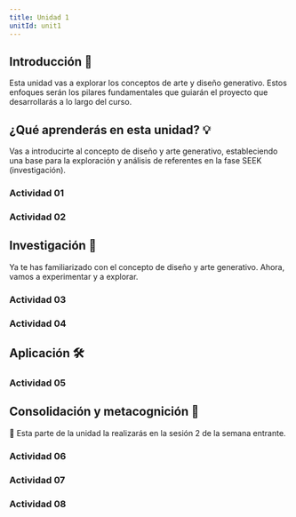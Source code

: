 ```yaml
---
title: Unidad 1
unitId: unit1
---
```




## Introducción 📜

Esta unidad vas a explorar los conceptos de arte y diseño generativo. Estos enfoques 
serán los pilares fundamentales que guiarán el proyecto que desarrollarás a lo largo
del curso. 

## ¿Qué aprenderás en esta unidad? 💡

Vas a introducirte al concepto de diseño y arte generativo, estableciendo una base para la exploración 
y análisis de referentes en la fase SEEK (investigación). 

### Actividad 01

<ActivityPlaceholder 
  id='activity01'
  unit={frontmatter.unitId} 
/>

### Actividad 02

<ActivityPlaceholder 
  id='activity02'
  unit={frontmatter.unitId} 
/>


## Investigación 🔎

Ya te has familiarizado con el concepto de diseño y arte generativo. Ahora, vamos a experimentar y a explorar.

### Actividad 03

<ActivityPlaceholder 
  id='activity03'
  unit={frontmatter.unitId} 
/>

### Actividad 04

<ActivityPlaceholder 
  id='activity04'
  unit={frontmatter.unitId} 
/>

## Aplicación 🛠

### Actividad 05

<ActivityPlaceholder 
  id='activity05'
  unit={frontmatter.unitId} 
/>

## Consolidación y metacognición 🤔

🚧 Esta parte de la unidad la realizarás en la sesión 2 de la semana entrante.

### Actividad 06

<ActivityPlaceholder 
  id='activity06'
  unit={frontmatter.unitId} 
/>

### Actividad 07

<ActivityPlaceholder 
  id='activity07'
  unit={frontmatter.unitId} 
/>

### Actividad 08

<ActivityPlaceholder 
  id='activity08'
  unit={frontmatter.unitId} 
/>
